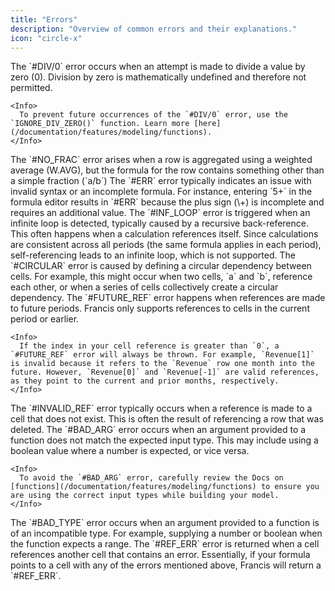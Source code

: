 ```yaml
---
title: "Errors"
description: "Overview of common errors and their explanations."
icon: "circle-x"
---
```


<AccordionGroup>
  <Accordion title="#DIV/0">
    The `#DIV/0` error occurs when an attempt is made to divide a value by zero (0). Division by zero is mathematically undefined and therefore not permitted.

    <Info>
      To prevent future occurrences of the `#DIV/0` error, use the `IGNORE_DIV_ZERO()` function. Learn more [here](/documentation/features/modeling/functions).
    </Info>
  </Accordion>
  <Accordion title="#NO_FRAC">
    The `#NO_FRAC` error arises when a row is aggregated using a weighted average (W.AVG), but the formula for the row contains something other than a simple fraction (`a/b`)
  </Accordion>
  <Accordion title="#ERR">
    The `#ERR` error typically indicates an issue with invalid syntax or an incomplete formula. For instance, entering `5+` in the formula editor results in `#ERR` because the plus sign (\+) is incomplete and requires an additional value.
  </Accordion>
  <Accordion title="#INF_LOOP">
    The `#INF_LOOP` error is triggered when an infinite loop is detected, typically caused by a recursive back-reference. This often happens when a calculation references itself. Since calculations are consistent across all periods (the same formula applies in each period), self-referencing leads to an infinite loop, which is not supported.
  </Accordion>
  <Accordion title="#CIRCULAR">
    The `#CIRCULAR` error is caused by defining a circular dependency between cells. For example, this might occur when two cells, `a` and `b`, reference each other, or when a series of cells collectively create a circular dependency.
  </Accordion>
  <Accordion title="#FUTURE_REF">
    The `#FUTURE_REF` error happens when references are made to future periods. Francis only supports references to cells in the current period or earlier.

    <Info>
      If the index in your cell reference is greater than `0`, a `#FUTURE_REF` error will always be thrown. For example, `Revenue[1]` is invalid because it refers to the `Revenue` row one month into the future. However, `Revenue[0]` and `Revenue[-1]` are valid references, as they point to the current and prior months, respectively.
    </Info>
  </Accordion>
  <Accordion title="#INVALID_REF">
    The `#INVALID_REF` error typically occurs when a reference is made to a cell that does not exist. This is often the result of referencing a row that was deleted.
  </Accordion>
  <Accordion title="#BAD_ARG">
    The `#BAD_ARG` error occurs when an argument provided to a function does not match the expected input type. This may include using a boolean value where a number is expected, or vice versa.

    <Info>
      To avoid the `#BAD_ARG` error, carefully review the Docs on [functions](/documentation/features/modeling/functions) to ensure you are using the correct input types while building your model.
    </Info>
  </Accordion>
  <Accordion title="#BAD_TYPE">
    The `#BAD_TYPE` error occurs when an argument provided to a function is of an incompatible type. For example, supplying a number or boolean when the function expects a range.
  </Accordion>
  <Accordion title="#REF_ERR">
    The `#REF_ERR` error is returned when a cell references another cell that contains an error. Essentially, if your formula points to a cell with any of the errors mentioned above, Francis will return a `#REF_ERR`.
  </Accordion>
</AccordionGroup>